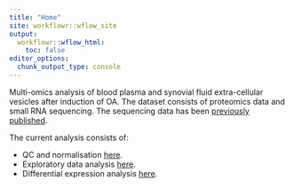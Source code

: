 ```yaml
---
title: "Home"
site: workflowr::wflow_site
output:
  workflowr::wflow_html:
    toc: false
editor_options:
  chunk_output_type: console
---
```


Multi-omics analysis of blood plasma and synovial fluid extra-cellular vesicles after induction of OA. The dataset consists of proteomics data and small RNA sequencing. The sequencing data has been [previously published](https://www.frontiersin.org/articles/10.3389/fvets.2022.901269/full).

The current analysis consists of:

-   QC and normalisation [here](01_QC_normalisation.html).
-   Exploratory data analysis [here](02_EDA.html).
-   Differential expression analysis [here](03_DE_and_clustering.html).
